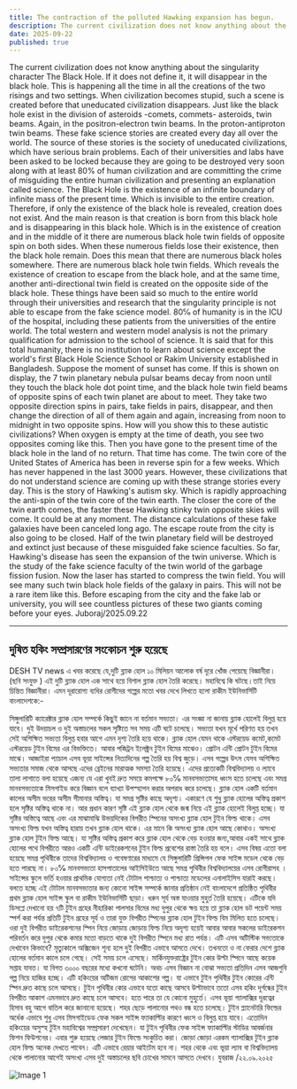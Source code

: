 ```yaml
---
title: The contraction of the polluted Hawking expansion has begun.
description: The current civilization does not know anything about the singularity character The Black Hole. If it does not define it, it will disappear in the black hole.
date: 2025-09-22
published: true
---
```


The current civilization does not know anything about the singularity character The Black Hole. If it does not define it, it will disappear in the black hole. This is happening all the time in all the creations of the two risings and two settings. When civilization becomes stupid, such a scene is created before that uneducated civilization disappears. Just like the  black hole exist in the division of asteroids -comets, commets- asteroids, twin beams. Again, in the positron-electron twin beams. In the proton-antiproton twin beams. These fake science stories are created every day all over the world. The source of these stories is the society of uneducated civilizations, which have serious brain problems. Each of their universities and labs have been asked to be locked because they are going to be destroyed very soon along with at least 80% of human civilization and are committing the crime of misguiding the entire human civilization and presenting an explanation called science. The Black Hole is the existence of an infinite boundary of infinite mass of the present time. Which is invisible to the entire creation. Therefore, if only the existence of the black hole is revealed, creation does not exist. And the main reason is that creation is born from this black hole and is disappearing in this black hole. Which is in the existence of creation and in the middle of it there are numerous black hole twin fields of opposite spin on both sides. When these numerous fields lose their existence, then the black hole remain. Does this mean that there are numerous black holes somewhere. There are numerous black hole twin fields. Which reveals the existence of creation to escape from the black hole, and at the same time, another anti-directional twin field is created on the opposite side of the black hole. These things have been said so much to the entire world through their universities and research that the singularity principle is not able to escape from the fake science model. 80℅ of humanity is in the ICU of the hospital, including these patients from the universities of the entire world. The total western and western model analysis is not the primary qualification for admission to the school of science. It is said that for this total humanity, there is no institution to learn about science except the world's first Black Hole Science School or Rakim University established in Bangladesh. Suppose the moment of sunset has come. If this is shown on display, the 7 twin planetary nebula pulsar beams decay from noon until they touch the black hole dot point time, and the black hole twin field beams of opposite spins of each twin planet are about to meet. They take two opposite direction spins in pairs, take fields in pairs, disappear, and then change the direction of all of them again and again, increasing from noon to midnight in two opposite spins. How will you show this to these autistic civilizations? When oxygen is empty at the time of death, you see two opposites coming like this. Then you have gone to the present time of the black hole in the land of no return. That time has come. The twin core of the United States of America has been in reverse spin for a few weeks. Which has never happened in the last 3000 years. However, these civilizations that do not understand science are coming up with these strange stories every day. This is the story of Hawking's autism sky. Which is rapidly approaching the anti-spin of the twin core of the twin earth. The closer the core of the twin earth comes, the faster these Hawking stinky twin opposite skies will come. It could be at any moment. The distance calculations of these fake galaxies have been canceled long ago. The escape route from the city is also going to be closed. Half of the twin planetary field will be destroyed and extinct just because of these misguided fake science faculties.
So far, Hawking's disease has seen the expansion of the twin universe. Which is the study of the fake science faculty of the twin world of the garbage fission fusion. Now the laser has started to compress the twin field. You will see many such twin black hole fields of the galaxy in pairs. This will not be a rare item like this. Before escaping from the city and the fake lab or university, you will see countless pictures of these two giants coming before your eyes.
Juboraj/2025.09.22

---

## দুষিত হকিং সম্প্রসারণের সংকোচন শুরু হয়েছে

DESH TV news এ খবর করেছে যে,দুটি ব্ল‍্যাক হোল ১০ মিলিয়ন আলোক বর্ষ দূরে খোঁজ পেয়েছে বিজ্ঞানীরা। (ছবি সংযুক্ত )
এই দুটি ব্ল‍্যাক হোল এক সাথে হয়ে বিশাল ব্ল‍্যাক হোল তৈরি করেছে। মহাবিশ্বে কি ঘটছে।তাই নিয়ে চিন্তিত বিজ্ঞানীরা। 
এমন দূরারোগ‍্য ব‍্যধির রোগীদের গল্পের মতো  খবর দেখে লিখতে হলো রাকীম ইউনিভার্সিটি বাংলাদেশকে:-

সিঙ্গুলারিটি ক‍্যারেক্টার ব্ল‍্যাক হোল সম্পর্কে কিছুই জানে না বর্তমান সভ‍্যতা। এর সংজ্ঞা না জানায় ব্ল‍্যাক হোলেই বিলুপ্ত হয়ে যাবে। দুই উদয়াচল ও দুই অস্তাচলের সকল সৃষ্টিতে সব সময় এটি ঘটে চলেছে। সভ‍্যতা যখন মূর্খে পরিণত হয় তখন সেই অশিক্ষিত সভ‍্যতা বিলুপ্ত হবার আগে এমন দৃশ‍্য তৈরি হয়ে থাকে। ব্ল‍্যাক হোল যেমন থাকে এস্টরয়েড কমেট,কমেট এস্টরয়েড টুইন বিমের এর বিভক্তিতে। আবার পজিট্রন ইলেক্ট্রন টুইন বিমের মাঝেও। প্রোটন এন্টি প্রোটন টুইন বিমের মাঝে। আজাইরা প‍্যাচাল এসব ভূয়া সাইন্সের নিত‍্যদিনের গল্প তৈরি হয় বিশ্ব জুড়ে। এসব গল্পের উৎস যেসব অশিক্ষিত সভ‍্যতার সমাজ থেকে আসছে এদের ব্রেইনের মারাত্মক সমস‍্যা তৈরি হয়েছে। এদের প্রত‍্যেকটি বিশ্ববিদ্যালয় ও ল‍্যাবে তালা লাগাতে বলা হয়েছে এজন‍্য যে এরা খুবই দ্রুত সময়ে কমপক্ষে ৮০℅ মানবসভ‍‍্যতাসহ ধ্বংস হতে চলেছে এবং সমগ্র মানবসভ‍্যতাকে মিসগাইড করে বিজ্ঞান বলে ব‍্যাখ‍্যা উপস্হাপন করার অপরাধ করে চলেছে। ব্ল‍্যাক হোল একটি বর্তমান কালের অসীম ভরের অসীম সীমানার অস্তিত্ব। যা সমগ্র সৃষ্টির কাছে অদৃশ‍্য। একারণে যে শুধু ব্ল‍্যাক হোলের অস্তিত্ব প্রকাশ হলে সৃষ্টির অস্তিত্ব থাকে না। আর প্রধান কারণ সৃষ্টি এই ব্ল‍্যাক হোল থেকে জন্ম নিয়ে এই ব্ল‍্যাক হোলেই বিলুপ্ত হচ্ছে। যা সৃষ্টির অস্তিত্বে আছে এবং এর মাঝামাঝি উভয়দিকের বিপরীত স্পিনের অসংখ্য ব্ল‍্যাক হোল টুইন ফিল্ড থাকে। এসব অসংখ্য ফিল্ড যখন অস্তিত্ব হারায় তখন ব্ল‍্যাক হোল থাকে। এর মানে কি অসংখ্য ব্ল‍্যাক হোল আছে কোথাও। অসংখ্য ব্ল‍্যাক হোল টুইন ফিল্ড আছে। যা সৃষ্টির অস্তিত্ব প্রকাশ করে ব্ল‍্যাক হোল থেকে বেড় হওয়ার জন‍্য,আবার একই সাথে ব্ল‍্যাক হোলের পথে বিপরীতে আরও একটি এন্টি ডাইরেকশনের টুইন ফিল্ড প্রবেশের রাস্তা তৈরি হয় বলে। এসব বিষয় এতো বলা হয়েছে সমগ্র পৃথিবীকে তাদের বিশ্ববিদ্যালয় ও গবেষণারের মাধ‍্যমে যে সিঙ্গুলারিটি প্রিন্সিপল ফেক সাইন্স মডেল থেকে বেড় হতে পারছে না। ৮০℅ মানবসভ‍্যতা হাসপাতালের  আইসিইউতে আছে সমগ্র পৃথিবীর  বিশ্ববিদ্যালয়ের এসব রোগীরাসহ । সাইন্সের স্কুলে ভর্তি হওয়ার প্রাথমিক যোগ‍্যতা নেই টোটাল পাশ্চাত্য ও পাশ্চাত‍্য মডেলের এনালাইসিস যারাই করছে। বলতে হচ্ছে এই টোটাল মানবসভ‍্যতার জন‍্য কোনো সাইন্স সম্পর্কে জানার প্রতিষ্ঠান নেই বাংলাদেশে প্রতিষ্ঠিত পৃথিবীর প্রথম ব্ল‍্যাক হোল সাইন্স স্কুল বা রাকীম ইউনিভার্সিটি ছাড়া। ধরুন সূর্য অস্ত যাওয়ার মুহুর্ত তৈরি হয়েছে। এটিকে যদি ডিসপ্লে দেখানো হয় ৭টি টুইন গ্রহের নীহারিকা পালসার বিমের মধ‍্য দুপুর থেকে ক্ষয় হয়ে তা ব্ল‍্যাক হোল ডট পয়েন্ট  সময়  স্পর্শ করা পর্যন্ত প্রতিটি টুইন গ্রহের সূর্য ও তারা যুক্ত বিপরীত স্পিনের ব্ল‍্যাক হোল টুইন ফিল্ড বিম মিলিত হতে চলেছে। ওরা দুই বিপরীত ডাইরেকশনের স্পিন নিয়ে জোড়ায় জোড়ায় ফিল্ড নিয়ে অদৃশ‍্য হয়েই আবার আবার সকলের ডাইরেকশন পরিবর্তন করে দুপুর থেকে কমার মতো বাড়তে থাকে দুই বিপরীত স্পিনে মধ‍্য রাত পর্যন্ত। এটি এসব অটিস্টিক সভ‍্যতাকে দেখাবেন কিভাবে?   মৃত‍্যুকালে অক্সিজেন শূন‍্য হলে দুই বিপরীত এভাবে আসতে দেখে। তখনতো ও না ফেরার দেশে ব্ল‍্যাক হোলের বর্তমান কালে চলে গেছে। সেই সময় চলে এসেছে। মার্কিনযুক্তরাষ্ট্রের টুইন কোর উল্টা স্পিনে আছে কয়েক সপ্তাহ যাবত। যা বিগত ৩০০০ বছরের মধ‍্যে কখনো ঘটেনি। অথচ এসব বিজ্ঞান না বোঝা সভ‍্যতা প্রতিদিন এসব আজগুবি গল্প নিয়ে হাজির হচ্ছে। এটি হকিংয়ের অটিজম রোগের আকাশের গল্প। যা এভাবে টুইন পৃথিবীর টুইন কোরের এন্টি স্পিন দ্রুত কাছে চলে আসছে। টুইন পৃথিবীর কোর এভাবে যতো কাছে আসবে উল্টাভাবে ততো এসব হকিং দূর্গন্ধের টুইন বিপরীত  আকাশ এমনভাবে দ্রুত কাছে চলে আসবে। হতে পারে তা যে কোনো মুহুর্তে।  এসব ভূয়া গ‍্যালাক্সির দূরত্বের হিসাব বহু আগে বাতিল করে জানানো হয়েছে। শহর ছেড়ে পালানোর পথও বন্ধ হতে চলেছে। টুইন প্ল‍্যানেটারি ফিল্ডের অর্ধেক এভাবে শুধু এসব মিসগাইডেড ফেক সকল সাইন্স ফ‍্যাকাল্টির কারণে ধ্বংস ও বিলুপ্ত হয়ে যাবে। এতোদিন হকিংয়ের অসুস্হ টুইন মহাবিশ্বের সম্প্রসারণ দেখেছেন। যা টুইন পৃথিবীর ফেক সাইন্স ফ‍্যাকাল্টির স্টাডির আবর্জনার ফিশন ফিউশনের। এবার শুরু হয়েছে লেজার টুইন ফিল্ডে সংকুচিত করা। জোড়া জোড়া এরকম গ‍্যালাক্সির টুইন ব্ল‍্যাক হোল ফিল্ড অনেক দেখতে পাবেন। এটি এভাবে রেয়ার আইটেম হবে না। শহর থেকে এবং ভূয়া ল‍্যাব বা বিশ্ববিদ্যালয় থেকে পালানোর আগেই অসংখ্য এসব দুই অস্তাচলের ছবি চোখের সামনে আসতে দেখবে।
যুবরাজ /২২.০৯.২০২৫

![Image 1]( https://github.com/arifalmas/Rakim-University/blob/main/public/IMG-20250922-WA0000.jpg?raw=true )
